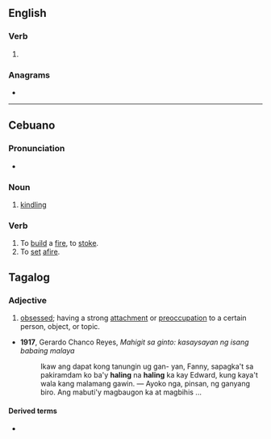 ==English==

===Verb===
{{head|en|present participle}}

# {{present participle of|hale|lang=en|nocat=1}}

===Anagrams===
* {{anagrams|en|haglin}}

----

==Cebuano==

===Pronunciation===
* {{hyphenation|ha|ling|lang=ceb}}

===Noun===
{{head|ceb|noun}}

# [[kindling]]

===Verb===
{{head|ceb|verb}}

# To [[build]] a [[fire]], to [[stoke]].
# To [[set]] [[afire]].

==Tagalog==
===Adjective===
{{head|tl|adjective|head=halíng}}
# {{lb|tl|usually|_|derogatory}} [[obsessed]]; having a strong [[attachment]] or [[preoccupation]] to a certain person, object, or topic.
* '''1917''', Gerardo Chanco Reyes, ''Mahigit sa ginto: kasaysayan ng isang babaing malaya''
*: Ikaw ang dapat kong tanungin ug gan- yan, Fanny, sapagka&#39;t sa pakiramdam ko  ba&#39;y '''haling''' na '''haling''' ka kay Edward, kung kaya&#39;t wala kang malamang gawin. —  Ayoko nga, pinsan, ng ganyang biro. Ang mabuti&#39;y magbaugon ka at magbihis&nbsp;...

====Derived terms====
* {{l|tl|kahalingan}}